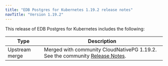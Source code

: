 ```yaml
---
title: "EDB Postgres for Kubernetes 1.19.2 release notes"
navTitle: "Version 1.19.2"
---
```


This release of EDB Postgres for Kubernetes includes the following:

|      Type      |                                                                                  Description                                                                                   |
| -------------- | ------------------------------------------------------------------------------------------------------------------------------------------------------------------------------ |
| Upstream merge | Merged with community CloudNativePG 1.19.2. See the community [Release Notes](https://cloudnative-pg.io/documentation/1.19/release_notes/v1.19/).                                    |
